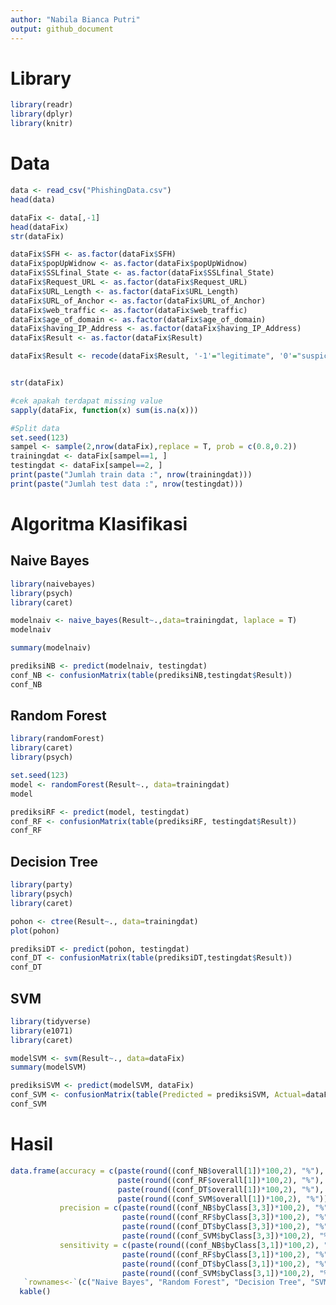 ---
author: "Nabila Bianca Putri"
output: github_document
---


# Library
```{r message=FALSE, warning=FALSE}
library(readr)
library(dplyr)
library(knitr)
```

# Data
```{r message=FALSE}
data <- read_csv("PhishingData.csv")
head(data)
```

```{r}
dataFix <- data[,-1]
head(dataFix)
str(dataFix)
```

```{r}
dataFix$SFH <- as.factor(dataFix$SFH)
dataFix$popUpWidnow <- as.factor(dataFix$popUpWidnow)
dataFix$SSLfinal_State <- as.factor(dataFix$SSLfinal_State)
dataFix$Request_URL <- as.factor(dataFix$Request_URL)
dataFix$URL_Length <- as.factor(dataFix$URL_Length)
dataFix$URL_of_Anchor <- as.factor(dataFix$URL_of_Anchor)
dataFix$web_traffic <- as.factor(dataFix$web_traffic)
dataFix$age_of_domain <- as.factor(dataFix$age_of_domain)
dataFix$having_IP_Address <- as.factor(dataFix$having_IP_Address)
dataFix$Result <- as.factor(dataFix$Result)

dataFix$Result <- recode(dataFix$Result, '-1'="legitimate", '0'="suspicious", '1'="phishy")


str(dataFix)
```


```{r}
#cek apakah terdapat missing value
sapply(dataFix, function(x) sum(is.na(x)))
```


```{r}
#Split data
set.seed(123)
sampel <- sample(2,nrow(dataFix),replace = T, prob = c(0.8,0.2))
trainingdat <- dataFix[sampel==1, ]
testingdat <- dataFix[sampel==2, ]
print(paste("Jumlah train data :", nrow(trainingdat)))
print(paste("Jumlah test data :", nrow(testingdat)))
```

# Algoritma Klasifikasi

## Naive Bayes

```{r message=FALSE, warning=FALSE}
library(naivebayes)
library(psych)
library(caret)
```


```{r}
modelnaiv <- naive_bayes(Result~.,data=trainingdat, laplace = T)
modelnaiv
```

```{r}
summary(modelnaiv)
```

```{r}
prediksiNB <- predict(modelnaiv, testingdat)
conf_NB <- confusionMatrix(table(prediksiNB,testingdat$Result))
conf_NB
```


## Random Forest

```{r message=FALSE, warning=FALSE}
library(randomForest)
library(caret)
library(psych)
```


```{r}
set.seed(123)   
model <- randomForest(Result~., data=trainingdat)
model
```


```{r}
prediksiRF <- predict(model, testingdat)
conf_RF <- confusionMatrix(table(prediksiRF, testingdat$Result))
conf_RF
```


## Decision Tree

```{r message=FALSE, warning=FALSE}
library(party)
library(psych)
library(caret)
```

```{r fig.width=17, fig.height=8}
pohon <- ctree(Result~., data=trainingdat)
plot(pohon)
```

```{r}
prediksiDT <- predict(pohon, testingdat)
conf_DT <- confusionMatrix(table(prediksiDT,testingdat$Result))
conf_DT
```

## SVM

```{r message=FALSE, warning=FALSE}
library(tidyverse)
library(e1071)
library(caret)
```


```{r}
modelSVM <- svm(Result~., data=dataFix)
summary(modelSVM)
```

```{r}
prediksiSVM <- predict(modelSVM, dataFix)
conf_SVM <- confusionMatrix(table(Predicted = prediksiSVM, Actual=dataFix$Result))
conf_SVM
```

# Hasil
```{r}
data.frame(accuracy = c(paste(round((conf_NB$overall[1])*100,2), "%"),
                        paste(round((conf_RF$overall[1])*100,2), "%"),
                        paste(round((conf_DT$overall[1])*100,2), "%"),
                        paste(round((conf_SVM$overall[1])*100,2), "%")),
           precision = c(paste(round((conf_NB$byClass[3,3])*100,2), "%"),
                         paste(round((conf_RF$byClass[3,3])*100,2), "%"),
                         paste(round((conf_DT$byClass[3,3])*100,2), "%"),
                         paste(round((conf_SVM$byClass[3,3])*100,2), "%")),
           sensitivity = c(paste(round((conf_NB$byClass[3,1])*100,2), "%"),
                         paste(round((conf_RF$byClass[3,1])*100,2), "%"),
                         paste(round((conf_DT$byClass[3,1])*100,2), "%"),
                         paste(round((conf_SVM$byClass[3,1])*100,2), "%"))) %>% 
   `rownames<-`(c("Naive Bayes", "Random Forest", "Decision Tree", "SVM")) %>%
  kable()
```


